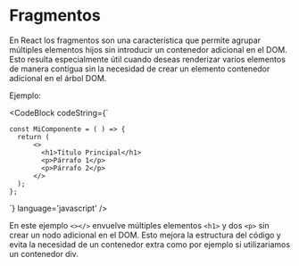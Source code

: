 
# Fragmentos

En React los fragmentos son una característica que permite agrupar múltiples elementos hijos sin introducir un contenedor adicional en el DOM. 
Esto resulta especialmente útil cuando deseas renderizar varios elementos de manera contigua sin la necesidad de crear un elemento contenedor adicional en el árbol DOM.

Ejemplo:

<CodeBlock
  codeString={`

    const MiComponente = ( ) => {
      return (
          <>
            <h1>Título Principal</h1>
            <p>Párrafo 1</p>
            <p>Párrafo 2</p>
          </>
      );
    };

  `} 
  language='javascript'
/>

En este ejemplo `<></>` envuelve múltiples elementos `<h1>` y dos `<p>` sin crear un nodo adicional en el DOM. 
Esto mejora la estructura del código y evita la necesidad de un contenedor extra como por ejemplo si utilizariamos un contenedor div.